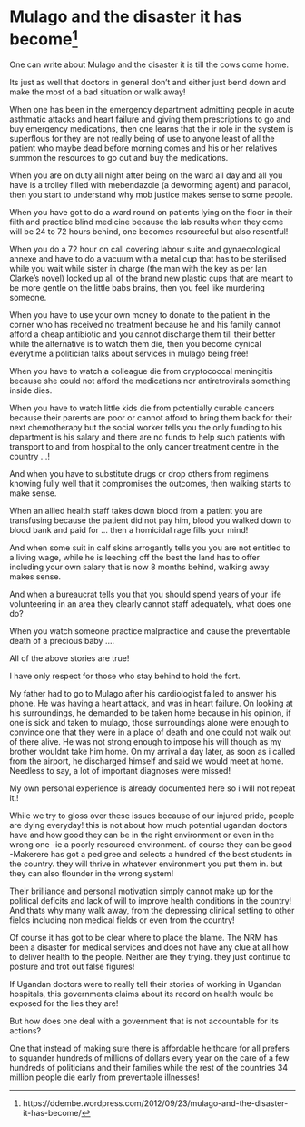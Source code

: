 # Mulago and the disaster it has become^[https://ddembe.wordpress.com/2012/09/23/mulago-and-the-disaster-it-has-become/]

One can write about Mulago and the disaster it is till the cows come home.

Its just as well that doctors in general don't and either just bend down and make the most of a bad situation or walk away!

When one has been in the emergency department admitting people in acute asthmatic attacks and heart failure and giving them prescriptions to go and buy emergency medications, then one learns that the
ir role in the system is superflous for they are not really being of use to anyone least of all the patient who maybe dead before morning comes and his or her relatives summon the resources to go out and buy the medications.

When you are on duty all night after being on the ward all day and all you have is a trolley filled with mebendazole (a deworming agent) and panadol, then you start to understand why mob justice makes sense to some people.

When you have got to do a ward round on patients lying on the floor in their filth and practice blind medicine because the lab results when they come will be 24 to 72 hours behind, one becomes resourceful but also resentful!

When you do a 72 hour on call covering labour suite and gynaecological annexe and have to do a vacuum with a metal cup that has to be sterilised while you wait while sister in charge (the man with the key as per Ian Clarke's novel) locked up all of the brand new plastic cups that are meant to be more gentle on the little babs brains, then you feel like murdering someone.

When you have to use your own money to donate to the patient in the corner who has received no treatment because he and his family cannot afford a cheap antibiotic and you cannot discharge them till their better while the alternative is to watch them die, then you become cynical everytime a politician talks about services in mulago being free!

When you have to watch a colleague die from cryptococcal meningitis because she could not afford the medications nor antiretrovirals something inside dies.

When you have to watch little kids die from potentially curable cancers because their parents are poor or cannot afford to bring them back for their next chemotherapy but the social worker tells you the only funding to his department is his salary and there are no funds to help such patients with transport to and from hospital to the only cancer treatment centre in the country ...!

And when you have to substitute drugs or drop others from regimens knowing fully well that it compromises the outcomes, then walking starts to make sense.

When an allied health staff takes down blood from a patient you are transfusing because the patient did not pay him, blood you walked down to blood bank and paid for ... then a homicidal rage fills your mind!

And when some suit in calf skins arrogantly tells you you are not entitled to a living wage, while he is leeching off the best the land has to offer including your own salary that is now 8 months behind, walking away makes sense.

And when a bureaucrat tells you that you should spend years of your life volunteering in an area they clearly cannot staff adequately, what does one do?

When you watch someone practice malpractice and cause the preventable death of a precious baby ....

All of the above stories are true!

I have only respect for those who stay behind to hold the fort.

My father had to go to Mulago after his cardiologist failed to answer his phone. He was having a heart attack, and was in heart failure. On looking at his surroundings, he demanded to be taken home because in his opinion, if one is sick and taken to mulago, those surroundings alone were enough to convince one that they were in a place of death and one could not walk out of there alive. He was not strong enough to impose his will though as my brother wouldnt take him home. On my arrival a day later, as soon as i called from the airport, he discharged himself and said we would meet at home. Needless to say, a lot of important diagnoses were missed!

My own personal experience is already documented here so i will not repeat it.!

While we try to gloss over these issues because of our injured pride, people are dying everyday! this is not about how much potential ugandan doctors have and how good they can be in the right environment or even in the wrong one -ie a poorly resourced environment. of course they can be good -Makerere has got a pedigree and selects a hundred of the best students in the country. they will thrive in whatever environment you put them in. but they can also flounder in the wrong system!

Their brilliance and personal motivation simply cannot make up for the political deficits and lack of will to improve health conditions in the country! And thats why many walk away, from the depressing clinical setting to other fields including non medical fields or even from the country!

Of course it has got to be clear where to place the blame. The NRM has been a disaster for medical services and does not have any clue at all how to deliver health to the people. Neither are they trying. they just continue to posture and trot out false figures!

If Ugandan doctors were to really tell their stories of working in Ugandan hospitals, this governments claims about its record on health would be exposed for the lies they are!

But how does one deal with a government that is not accountable for its actions?

One that instead of making sure there is affordable helthcare for all prefers to squander hundreds of millions of dollars every year on the care of a few hundreds of politicians and their families while the rest of the countries 34 million people die early from preventable illnesses!
